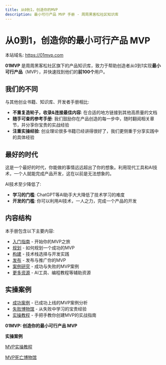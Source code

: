 ```yaml
---
title: 从0到1，创造你的MVP
description: 最小可行产品 MVP 手册 - 周周黑客松社区知识库
---
```


# 从0到1，创造你的最小可行产品 MVP

本站域名: https://01mvp.com


**01MVP** 是周周黑客松社区旗下的产品知识库，致力于帮助创造者从0到1实现**最小可行产品**（MVP），并快速找到他们的**前100个**用户。

## 我们的不同

与其他创业书籍、知识库、开发者手册相比:

- **不重复造轮子，收录&连接最佳内容**: 在合适的地方链接到其他高质量的文档
- **随手可查的参考手册**: 我们鼓励你在产品创造的每一步中，随时翻阅相关章节，并分享你宝贵的实战经验
- **注重实操经验**: 创业理论很多书籍已经讲得很好了，我们更侧重于分享实践中的具体经验

## 最好的时代

这是一个最好的时代，你能做的事情远远超出了你的想象。利用现代工具和AI技术，一个人就能完成产品开发，这在以前是无法想象的。

AI技术至少降低了:

- **学习的门槛**: ChatGPT等AI助手大大降低了技术学习的难度
- **开发的门槛**: 你可以利用AI技术，一人之力，完成一个产品的开发

## 内容结构

本手册包含以下主要内容:

- [入门指南](/docs/introduction) - 开始你的MVP之旅
- [规划](/docs/planning) - 如何规划一个成功的MVP
- [构建](/docs/building) - 技术栈选择与开发实践
- [发布](/docs/launching) - 发布与推广你的MVP
- [案例研究](/docs/case-studies) - 成功与失败的MVP案例
- [更多资源](/docs/resources) - AI工具、编程教程等辅助资源

## 实操案例

- [成功案例](/docs/case-studies/success-stories) - 已成功上线的MVP案例分析
- [失败博物馆](/docs/case-studies/failure-museum) - 从失败中学习的宝贵经验
- [实操教程](/docs/case-studies/practical-tutorials) - 手把手教你创建MVP的实战指南

**01MVP: 创造你的最小可行产品 MVP**


**实操案例**

[MVP实操教程](https://hackathonweekly.feishu.cn/wiki/MBmQwVZR7idTopkuK5pczReSnL3)

[MVP死亡博物馆](https://hackathonweekly.feishu.cn/wiki/O34SwbhqcivxIykxZpLcOm6dnzh)

